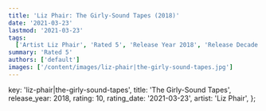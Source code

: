 ```yaml
---
title: 'Liz Phair: The Girly-Sound Tapes (2018)'
date: '2021-03-23'
lastmod: '2021-03-23'
tags:
  ['Artist Liz Phair', 'Rated 5', 'Release Year 2018', 'Release Decade 2010']
summary: 'Rated 5'
authors: ['default']
images: ['/content/images/liz-phair|the-girly-sound-tapes.jpg']
---
```


  key: 'liz-phair|the-girly-sound-tapes',
  title: 'The Girly-Sound Tapes',
  release_year: 2018,
  rating: 10,
  rating_date: '2021-03-23',
  artist: 'Liz Phair',
};

<MusicRating data={data} />
